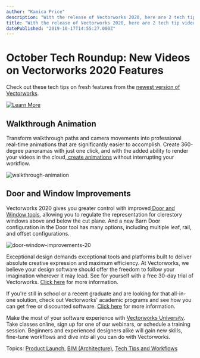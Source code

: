 ```yaml
---
author: "Kamica Price"
description: "With the release of Vectorworks 2020, here are 2 tech tip videos from Vectorworks University."
title: "With the release of Vectorworks 2020, here are 2 tech tip videos from Vectorworks University." 
datePublished: "2019-10-17T14:55:27.000Z"
---
```

# October Tech Roundup: New Videos on Vectorworks 2020 Features

Check out these tech tips on fresh features from the [newest version of Vectorworks](https://www.vectorworks.net/en-US/2020?utm%5Fcampaign=blog&utm%5Fmedium=planetvectorworks&utm%5Fsource=intext&utm%5Fcontent=octtechroundup101719).

[![Learn More](https://no-cache.hubspot.com/cta/default/3018241/83c6339f-2172-4616-a853-58c593489b21.png)](https://cta-redirect.hubspot.com/cta/redirect/3018241/83c6339f-2172-4616-a853-58c593489b21) 

## Walkthrough Animation

Transform walkthrough paths and camera movements into professional real-time animations that are significantly easier to accomplish. Create 360-degree panoramas with just one click, and with the added ability to render your videos in the cloud,[ create animations](https://university.vectorworks.net/mod/page/view.php?id=288?utm%5Fcampaign=blog&utm%5Fmedium=planetvectorworks&utm%5Fsource=intext&utm%5Fcontent=octtechroundup101719) without interrupting your workflow.

![walkthrough-animation](https://blog.vectorworks.net/hs-fs/hubfs/Blog%20Images/191017_October%20Tech%20Roundup/walkthrough-animation.jpg?width=1446&name=walkthrough-animation.jpg)

## Door and Window Improvements

Vectorworks 2020 gives you greater control with improved[ Door and Window tools](https://university.vectorworks.net/mod/page/view.php?id=216?utm%5Fcampaign=blog&utm%5Fmedium=planetvectorworks&utm%5Fsource=intext&utm%5Fcontent=octtechroundup101719), allowing you to regulate the representation for clerestory windows above and below the cut plane. And a new Barn Door configuration in the Door tool has many options, including multiple leaf, rail, and offset configurations.

![door-window-improvements-20](https://blog.vectorworks.net/hs-fs/hubfs/Blog%20Images/191017_October%20Tech%20Roundup/door-window-improvements-20.jpeg?width=1423&name=door-window-improvements-20.jpeg)

Exceptional design demands exceptional tools and platforms built to deliver absolute creative expression and maximum efficiency. At Vectorworks, we believe your design software should offer the freedom to follow your imagination wherever it may lead. See for yourself with a free 30-day trial of Vectorworks. [Click here](https://www.vectorworks.net/trial/form) for more information.

If you're still in school or a recent graduate and are looking for that all-in-one solution, check out Vectorworks' academic programs and see how you can get free or discounted software. [Click here](https://www.vectorworks.net/en-US/education) for more information.

Make the most of your software experience with [Vectorworks University](https://university.vectorworks.net/). Take classes online, sign up for one of our webinars, or schedule a training session. Beginners and experienced designers alike will gain new skills, fine-tune workflows and dive into all you can do with Vectorworks.

 Topics: [Product Launch](https://blog.vectorworks.net/topic/product-launch), [BIM (Architecture)](https://blog.vectorworks.net/topic/bim-architecture), [Tech Tips and Workflows](https://blog.vectorworks.net/topic/tech-tips-and-workflows) 

 
